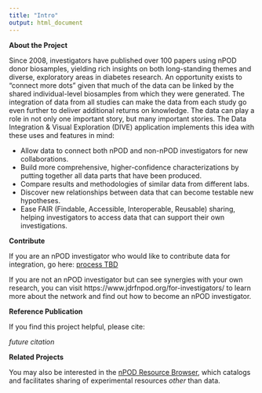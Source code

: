 ```yaml
---
title: "Intro"
output: html_document
---
```


**About the Project**

Since 2008, investigators have published over 100 papers using nPOD donor biosamples, yielding rich insights on both long-standing themes and diverse, exploratory areas in diabetes research. An opportunity exists to "connect more dots" given that much of the data can be linked by the shared individual-level biosamples from which they were generated. The integration of data from all studies can make the data from each study go even further to deliver additional returns on knowledge. The data can play a role in not only one important story, but many important stories. The Data Integration & Visual Exploration (DIVE) application implements this idea with these uses and features in mind:

- Allow data to connect both nPOD and non-nPOD investigators for new collaborations.
- Build more comprehensive, higher-confidence characterizations by putting together all data parts that have been produced.
- Compare results and methodologies of similar data from different labs.
- Discover new relationships between data that can become testable new hypotheses.
- Ease FAIR (Findable, Accessible, Interoperable, Reusable) sharing, helping investigators to access data that can support their own investigations.

**Contribute**

If you are an nPOD investigator who would like to contribute data for integration, go here:
[process TBD](http://www.example.com)

If you are not an nPOD investigator but can see synergies with your own research, you can visit https://www.jdrfnpod.org/for-investigators/ to learn more about the network and find out how to become an nPOD investigator.

**Reference Publication**

If you find this project helpful, please cite:

_future citation_

**Related Projects**

You may also be interested in the [nPOD Resource Browser](http://www.example.com), which catalogs and facilitates sharing of experimental resources *other* than data.
